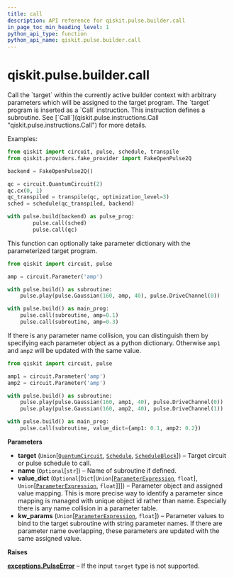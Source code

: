 ```yaml
---
title: call
description: API reference for qiskit.pulse.builder.call
in_page_toc_min_heading_level: 1
python_api_type: function
python_api_name: qiskit.pulse.builder.call
---
```


<span id="qiskit-pulse-builder-call" />

# qiskit.pulse.builder.call

<Function id="qiskit.pulse.builder.call" isDedicatedPage={true} github="https://github.com/qiskit/qiskit/tree/stable/0.21/qiskit/pulse/builder.py" signature="call(target, name=None, value_dict=None, **kw_params)">
  Call the `target` within the currently active builder context with arbitrary parameters which will be assigned to the target program.

  <Admonition title="Note" type="note">
    The `target` program is inserted as a `Call` instruction. This instruction defines a subroutine. See [`Call`](qiskit.pulse.instructions.Call "qiskit.pulse.instructions.Call") for more details.
  </Admonition>

  Examples:

  ```python
  from qiskit import circuit, pulse, schedule, transpile
  from qiskit.providers.fake_provider import FakeOpenPulse2Q

  backend = FakeOpenPulse2Q()

  qc = circuit.QuantumCircuit(2)
  qc.cx(0, 1)
  qc_transpiled = transpile(qc, optimization_level=3)
  sched = schedule(qc_transpiled, backend)

  with pulse.build(backend) as pulse_prog:
          pulse.call(sched)
          pulse.call(qc)
  ```

  This function can optionally take parameter dictionary with the parameterized target program.

  ```python
  from qiskit import circuit, pulse

  amp = circuit.Parameter('amp')

  with pulse.build() as subroutine:
      pulse.play(pulse.Gaussian(160, amp, 40), pulse.DriveChannel(0))

  with pulse.build() as main_prog:
      pulse.call(subroutine, amp=0.1)
      pulse.call(subroutine, amp=0.3)
  ```

  If there is any parameter name collision, you can distinguish them by specifying each parameter object as a python dictionary. Otherwise `amp1` and `amp2` will be updated with the same value.

  ```python
  from qiskit import circuit, pulse

  amp1 = circuit.Parameter('amp')
  amp2 = circuit.Parameter('amp')

  with pulse.build() as subroutine:
      pulse.play(pulse.Gaussian(160, amp1, 40), pulse.DriveChannel(0))
      pulse.play(pulse.Gaussian(160, amp2, 40), pulse.DriveChannel(1))

  with pulse.build() as main_prog:
      pulse.call(subroutine, value_dict={amp1: 0.1, amp2: 0.2})
  ```

  **Parameters**

  *   **target** (`Union`\[[`QuantumCircuit`](qiskit.circuit.QuantumCircuit "qiskit.circuit.quantumcircuit.QuantumCircuit"), [`Schedule`](qiskit.pulse.Schedule "qiskit.pulse.schedule.Schedule"), [`ScheduleBlock`](qiskit.pulse.ScheduleBlock "qiskit.pulse.schedule.ScheduleBlock")]) – Target circuit or pulse schedule to call.
  *   **name** (`Optional`\[`str`]) – Name of subroutine if defined.
  *   **value\_dict** (`Optional`\[`Dict`\[`Union`\[[`ParameterExpression`](qiskit.circuit.ParameterExpression "qiskit.circuit.parameterexpression.ParameterExpression"), `float`], `Union`\[[`ParameterExpression`](qiskit.circuit.ParameterExpression "qiskit.circuit.parameterexpression.ParameterExpression"), `float`]]]) – Parameter object and assigned value mapping. This is more precise way to identify a parameter since mapping is managed with unique object id rather than name. Especially there is any name collision in a parameter table.
  *   **kw\_params** (`Union`\[[`ParameterExpression`](qiskit.circuit.ParameterExpression "qiskit.circuit.parameterexpression.ParameterExpression"), `float`]) – Parameter values to bind to the target subroutine with string parameter names. If there are parameter name overlapping, these parameters are updated with the same assigned value.

  **Raises**

  [**exceptions.PulseError**](pulse#qiskit.pulse.PulseError "qiskit.pulse.exceptions.PulseError") – If the input `target` type is not supported.
</Function>

